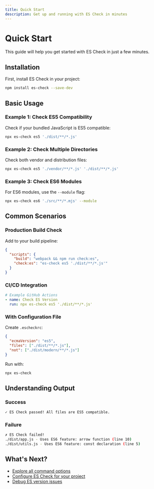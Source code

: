 ```yaml
---
title: Quick Start
description: Get up and running with ES Check in minutes
---
```


# Quick Start

This guide will help you get started with ES Check in just a few minutes.

## Installation

First, install ES Check in your project:

```bash
npm install es-check --save-dev
```

## Basic Usage

### Example 1: Check ES5 Compatibility

Check if your bundled JavaScript is ES5 compatible:

```bash
npx es-check es5 './dist/**/*.js'
```

### Example 2: Check Multiple Directories

Check both vendor and distribution files:

```bash
npx es-check es5 './vendor/**/*.js' './dist/**/*.js'
```

### Example 3: Check ES6 Modules

For ES6 modules, use the `--module` flag:

```bash
npx es-check es6 './src/**/*.mjs' --module
```

## Common Scenarios

### Production Build Check

Add to your build pipeline:

```json
{
  "scripts": {
    "build": "webpack && npm run check:es",
    "check:es": "es-check es5 './dist/**/*.js'"
  }
}
```

### CI/CD Integration

```yaml
# Example GitHub Actions
- name: Check ES Version
  run: npx es-check es5 './dist/**/*.js'
```

### With Configuration File

Create `.escheckrc`:

```json
{
  "ecmaVersion": "es5",
  "files": ["./dist/**/*.js"],
  "not": ["./dist/modern/**/*.js"]
}
```

Run with:

```bash
npx es-check
```

## Understanding Output

### Success

```bash
✓ ES Check passed! All files are ES5 compatible.
```

### Failure

```bash
✗ ES Check failed!
./dist/app.js - Uses ES6 feature: arrow function (line 10)
./dist/utils.js - Uses ES6 feature: const declaration (line 5)
```

## What's Next?

- [Explore all command options](/documentation/options)
- [Configure ES Check for your project](/documentation/configuration)
- [Debug ES version issues](/documentation/debugging)